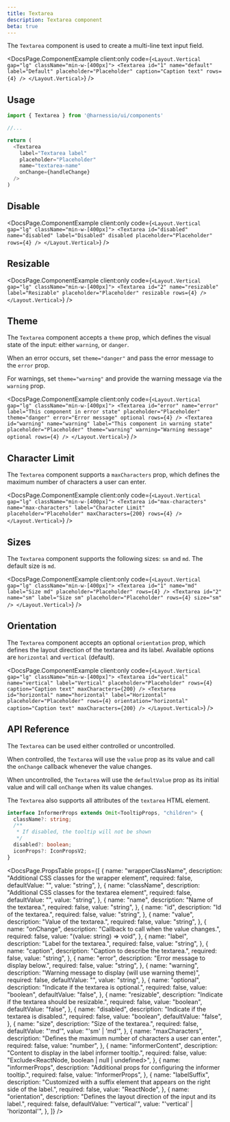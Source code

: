 ```yaml
---
title: Textarea
description: Textarea component
beta: true
---
```


The `Textarea` component is used to create a multi-line text input field.


<DocsPage.ComponentExample
  client:only
  code={`
  <Layout.Vertical gap="lg" className="min-w-[400px]">
    <Textarea
      id="1"
      name="default"
      label="Default"
      placeholder="Placeholder"
      caption="Caption text"
      rows={4}
    />
  </Layout.Vertical>
  `}
/>

## Usage

```typescript jsx
import { Textarea } from '@harnessio/ui/components'

//...

return (
  <Textarea
    label="Textarea label"
    placeholder="Placeholder"
    name="textarea-name"
    onChange={handleChange}
  />
)
```

## Disable

<DocsPage.ComponentExample
  client:only
  code={`
  <Layout.Vertical gap="lg" className="min-w-[400px]">
    <Textarea
      id="disabled"
      name="disabled"
      label="Disabled"
      disabled
      placeholder="Placeholder"
      rows={4}
    />
  </Layout.Vertical>
`}
/>

## Resizable

<DocsPage.ComponentExample
  client:only
  code={`
  <Layout.Vertical gap="lg" className="min-w-[400px]">
    <Textarea
      id="2"
      name="resizable"
      label="Resizable"
      placeholder="Placeholder"
      resizable
      rows={4}
    />
  </Layout.Vertical>
`}
/>

## Theme

The `Textarea` component accepts a `theme` prop, which defines the visual state of the input: either `warning`, or `danger`.

When an error occurs, set `theme="danger"` and pass the error message to the `error` prop.

For warnings, set `theme="warning"` and provide the warning message via the `warning` prop.

<DocsPage.ComponentExample
  client:only
  code={`
  <Layout.Vertical gap="lg" className="min-w-[400px]">
    <Textarea
      id="error"
      name="error"
      label="This component in error state"
      placeholder="Placeholder"
      theme="danger"
      error="Error message"
      optional
      rows={4}
    />
    <Textarea
      id="warning"
      name="warning"
      label="This component in warning state"
      placeholder="Placeholder"
      theme="warning"
      warning="Warning message"
      optional
      rows={4}
    />
  </Layout.Vertical>
`}
/>

## Character Limit

The `Textarea` component supports a `maxCharacters` prop, which defines the maximum number of characters a user can enter.

<DocsPage.ComponentExample
  client:only
  code={`
  <Layout.Vertical gap="lg" className="min-w-[400px]">
    <Textarea
      id="max-characters"
      name="max-characters"
      label="Character Limit"
      placeholder="Placeholder"
      maxCharacters={200}
      rows={4}
    />
  </Layout.Vertical>
`}
/>

## Sizes

The `Textarea` component supports the following sizes: `sm` and `md`. The default size is `md`.

<DocsPage.ComponentExample
  client:only
  code={`
  <Layout.Vertical gap="lg" className="min-w-[400px]">
    <Textarea
      id="1"
      name="md"
      label="Size md"
      placeholder="Placeholder"
      rows={4}
    />
    <Textarea
      id="2"
      name="sm"
      label="Size sm"
      placeholder="Placeholder"
      rows={4}
      size="sm"
    />
  </Layout.Vertical>
`}
/>

## Orientation

The `Textarea` component accepts an optional `orientation` prop, which defines the layout direction of the textarea and its label.
Available options are `horizontal` and `vertical` (default).

<DocsPage.ComponentExample
  client:only
  code={`
  <Layout.Vertical gap="lg" className="min-w-[400px]">
    <Textarea
      id="vertical"
      name="vertical"
      label="Vertical"
      placeholder="Placeholder"
      rows={4}
      caption="Caption text"
      maxCharacters={200}
    />
    <Textarea
      id="horizontal"
      name="horizontal"
      label="Horizontal"
      placeholder="Placeholder"
      rows={4}
      orientation="horizontal"
      caption="Caption text"
      maxCharacters={200}
    />
  </Layout.Vertical>
`}
/>

## API Reference

The `Textarea` can be used either controlled or uncontrolled.

When controlled, the `Textarea` will use the `value` prop as its value and call the `onChange` callback whenever the value changes.

When uncontrolled, the `Textarea` will use the `defaultValue` prop as its initial value and will call `onChange` when its value changes.

The `Textarea` also supports all attributes of the `textarea` HTML element.

```typescript
interface InformerProps extends Omit<TooltipProps, "children"> {
  className?: string;
  /**
   * If disabled, the tooltip will not be shown
   */
  disabled?: boolean;
  iconProps?: IconPropsV2;
}
```

<DocsPage.PropsTable
  props={[
    {
      name: "wrapperClassName",
      description: "Additional CSS classes for the wrapper element",
      required: false,
      defaultValue: "",
      value: "string",
    },
    {
      name: "className",
      description: "Additional CSS classes for the textarea element",
      required: false,
      defaultValue: "",
      value: "string",
    },
    {
      name: "name",
      description: "Name of the textarea.",
      required: false,
      value: "string",
    },
    {
      name: "id",
      description: "Id of the textarea.",
      required: false,
      value: "string",
    },
    {
      name: "value",
      description: "Value of the textarea.",
      required: false,
      value: "string",
    },
    {
      name: "onChange",
      description: "Callback to call when the value changes.",
      required: false,
      value: "(value: string) => void",
    },
    {
      name: "label",
      description: "Label for the textarea.",
      required: false,
      value: "string",
    },
    {
      name: "caption",
      description: "Caption to describe the textarea.",
      required: false,
      value: "string",
    },
    {
      name: "error",
      description: "Error message to display below.",
      required: false,
      value: "string",
    },
    {
      name: "warning",
      description: "Warning message to display (will use warning theme)",
      required: false,
      defaultValue: "",
      value: "string",
    },
    {
      name: "optional",
      description: "Indicate if the textarea is optional.",
      required: false,
      value: "boolean",
      defaultValue: "false",
    },
    {
      name: "resizable",
      description: "Indicate if the textarea should be resizable.",
      required: false,
      value: "boolean",
      defaultValue: "false",
    },
    {
      name: "disabled",
      description: "Indicate if the textarea is disabled.",
      required: false,
      value: "boolean",
      defaultValue: "false",
    },
    {
      name: "size",
      description: "Size of the textarea.",
      required: false,
      defaultValue: "'md'",
      value: "'sm' | 'md'",
    },
    {
      name: "maxCharacters",
      description: "Defines the maximum number of characters a user can enter.",
      required: false,
      value: "number",
    },
    {
      name: "informerContent",
      description: "Content to display in the label informer tooltip.",
      required: false,
      value: "Exclude<ReactNode, boolean | null | undefined>",
    },
    {
      name: "informerProps",
      description: "Additional props for configuring the informer tooltip.",
      required: false,
      value: "InformerProps",
    },
    {
      name: "labelSuffix",
      description:
        "Customized with a suffix element that appears on the right side of the label.",
      required: false,
      value: "ReactNode",
    },
    {
      name: "orientation",
      description: "Defines the layout direction of the input and its label.",
      required: false,
      defaultValue: "'vertical'",
      value: "'vertical' | 'horizontal'",
    },
  ]}
/>
